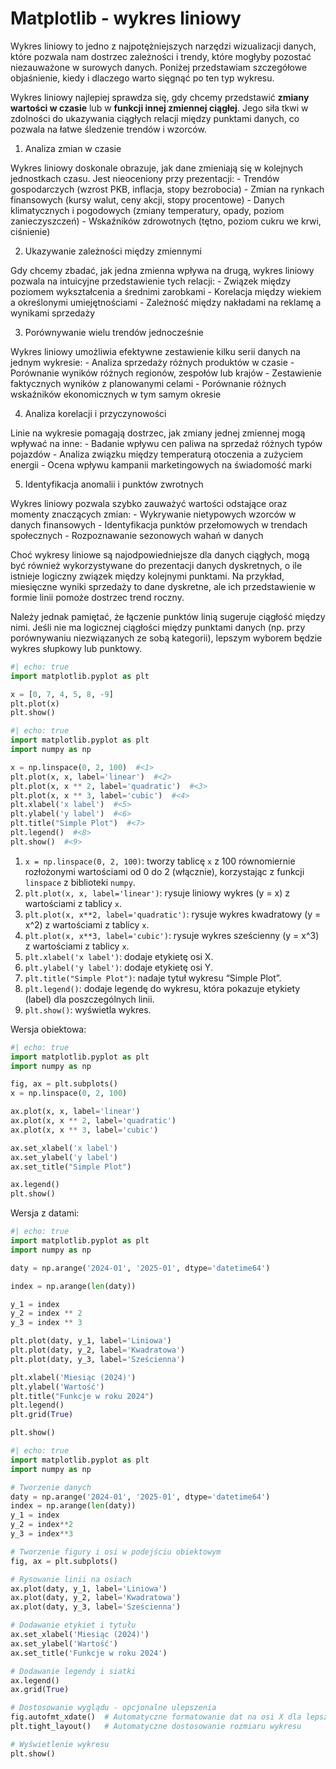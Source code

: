 # Matplotlib - wykres liniowy

Wykres liniowy to jedno z najpotężniejszych narzędzi wizualizacji danych, które pozwala nam dostrzec zależności i trendy, które mogłyby pozostać niezauważone w surowych danych. Poniżej przedstawiam szczegółowe objaśnienie, kiedy i dlaczego warto sięgnąć po ten typ wykresu.


Wykres liniowy najlepiej sprawdza się, gdy chcemy przedstawić **zmiany wartości w czasie** lub w **funkcji innej zmiennej ciągłej**. Jego siła tkwi w zdolności do ukazywania ciągłych relacji między punktami danych, co pozwala na łatwe śledzenie trendów i wzorców.


1. Analiza zmian w czasie

Wykres liniowy doskonale obrazuje, jak dane zmieniają się w kolejnych jednostkach czasu. Jest nieoceniony przy prezentacji:
- Trendów gospodarczych (wzrost PKB, inflacja, stopy bezrobocia)
- Zmian na rynkach finansowych (kursy walut, ceny akcji, stopy procentowe)
- Danych klimatycznych i pogodowych (zmiany temperatury, opady, poziom zanieczyszczeń)
- Wskaźników zdrowotnych (tętno, poziom cukru we krwi, ciśnienie)

2. Ukazywanie zależności między zmiennymi

Gdy chcemy zbadać, jak jedna zmienna wpływa na drugą, wykres liniowy pozwala na intuicyjne przedstawienie tych relacji:
- Związek między poziomem wykształcenia a średnimi zarobkami
- Korelacja między wiekiem a określonymi umiejętnościami
- Zależność między nakładami na reklamę a wynikami sprzedaży

3. Porównywanie wielu trendów jednocześnie

Wykres liniowy umożliwia efektywne zestawienie kilku serii danych na jednym wykresie:
- Analiza sprzedaży różnych produktów w czasie
- Porównanie wyników różnych regionów, zespołów lub krajów
- Zestawienie faktycznych wyników z planowanymi celami
- Porównanie różnych wskaźników ekonomicznych w tym samym okresie

4. Analiza korelacji i przyczynowości

Linie na wykresie pomagają dostrzec, jak zmiany jednej zmiennej mogą wpływać na inne:
- Badanie wpływu cen paliwa na sprzedaż różnych typów pojazdów
- Analiza związku między temperaturą otoczenia a zużyciem energii
- Ocena wpływu kampanii marketingowych na świadomość marki


5. Identyfikacja anomalii i punktów zwrotnych

Wykres liniowy pozwala szybko zauważyć wartości odstające oraz momenty znaczących zmian:
- Wykrywanie nietypowych wzorców w danych finansowych
- Identyfikacja punktów przełomowych w trendach społecznych
- Rozpoznawanie sezonowych wahań w danych


Choć wykresy liniowe są najodpowiedniejsze dla danych ciągłych, mogą być również wykorzystywane do prezentacji danych dyskretnych, o ile istnieje logiczny związek między kolejnymi punktami. Na przykład, miesięczne wyniki sprzedaży to dane dyskretne, ale ich przedstawienie w formie linii pomoże dostrzec trend roczny.

Należy jednak pamiętać, że łączenie punktów linią sugeruje ciągłość między nimi. Jeśli nie ma logicznej ciągłości między punktami danych (np. przy porównywaniu niezwiązanych ze sobą kategorii), lepszym wyborem będzie wykres słupkowy lub punktowy.



```python
#| echo: true
import matplotlib.pyplot as plt

x = [0, 7, 4, 5, 8, -9]
plt.plot(x)
plt.show()

```

```python
#| echo: true
import matplotlib.pyplot as plt
import numpy as np

x = np.linspace(0, 2, 100)  #<1>
plt.plot(x, x, label='linear')  #<2>
plt.plot(x, x ** 2, label='quadratic')  #<3>
plt.plot(x, x ** 3, label='cubic')  #<4>
plt.xlabel('x label')  #<5>
plt.ylabel('y label')  #<6>
plt.title("Simple Plot")  #<7>
plt.legend()  #<8>
plt.show()  #<9>

```

1. `x = np.linspace(0, 2, 100)`: tworzy tablicę `x` z 100 równomiernie rozłożonymi wartościami od 0 do 2 (włącznie), korzystając z funkcji `linspace` z biblioteki `numpy`.
2. `plt.plot(x, x, label='linear')`: rysuje liniowy wykres (y = x) z wartościami z tablicy `x`.
3. `plt.plot(x, x**2, label='quadratic')`: rysuje wykres kwadratowy (y = x^2) z wartościami z tablicy `x`.
4. `plt.plot(x, x**3, label='cubic')`: rysuje wykres sześcienny (y = x^3) z wartościami z tablicy `x`.
5. `plt.xlabel('x label')`: dodaje etykietę osi X.
6. `plt.ylabel('y label')`: dodaje etykietę osi Y.
7. `plt.title("Simple Plot")`: nadaje tytuł wykresu "Simple Plot".
8. `plt.legend()`: dodaje legendę do wykresu, która pokazuje etykiety (label) dla poszczególnych linii.
9. `plt.show()`: wyświetla wykres. 


Wersja obiektowa:

```python
#| echo: true
import matplotlib.pyplot as plt
import numpy as np

fig, ax = plt.subplots()
x = np.linspace(0, 2, 100)

ax.plot(x, x, label='linear')
ax.plot(x, x ** 2, label='quadratic')
ax.plot(x, x ** 3, label='cubic')

ax.set_xlabel('x label')
ax.set_ylabel('y label')
ax.set_title("Simple Plot")

ax.legend()
plt.show()
```

Wersja z datami:

```python
#| echo: true
import matplotlib.pyplot as plt
import numpy as np

daty = np.arange('2024-01', '2025-01', dtype='datetime64') 

index = np.arange(len(daty))

y_1 = index
y_2 = index ** 2
y_3 = index ** 3

plt.plot(daty, y_1, label='Liniowa')
plt.plot(daty, y_2, label='Kwadratowa')
plt.plot(daty, y_3, label='Sześcienna')

plt.xlabel('Miesiąc (2024)')
plt.ylabel('Wartość')
plt.title("Funkcje w roku 2024")
plt.legend()
plt.grid(True)

plt.show()
```


```python
#| echo: true
import matplotlib.pyplot as plt
import numpy as np

# Tworzenie danych
daty = np.arange('2024-01', '2025-01', dtype='datetime64')
index = np.arange(len(daty))
y_1 = index
y_2 = index**2
y_3 = index**3

# Tworzenie figury i osi w podejściu obiektowym
fig, ax = plt.subplots()

# Rysowanie linii na osiach
ax.plot(daty, y_1, label='Liniowa')
ax.plot(daty, y_2, label='Kwadratowa')
ax.plot(daty, y_3, label='Sześcienna')

# Dodawanie etykiet i tytułu
ax.set_xlabel('Miesiąc (2024)')
ax.set_ylabel('Wartość')
ax.set_title('Funkcje w roku 2024')

# Dodawanie legendy i siatki
ax.legend()
ax.grid(True)

# Dostosowanie wyglądu - opcjonalne ulepszenia
fig.autofmt_xdate()  # Automatyczne formatowanie dat na osi X dla lepszej czytelności
plt.tight_layout()   # Automatyczne dostosowanie rozmiaru wykresu

# Wyświetlenie wykresu
plt.show()
```